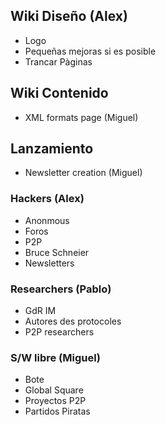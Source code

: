 



== Wiki Diseño (Alex) ==

* Logo
* Pequeñas mejoras si es posible
* Trancar Pàginas

== Wiki Contenido ==

* XML formats page (Miguel)

== Lanzamiento ==

* Newsletter creation (Miguel)

=== Hackers (Alex) ===

* Anonmous
* Foros 
* P2P
* Bruce Schneier 
* Newsletters

=== Researchers (Pablo) ===

* GdR IM
* Autores des protocoles
* P2P researchers

=== S/W libre (Miguel) ===

* Bote
* Global Square
* Proyectos P2P
* Partidos Piratas